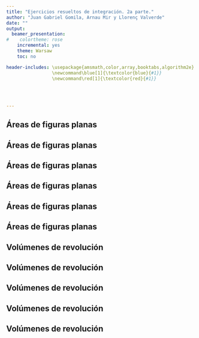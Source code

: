 ```yaml
---
title: "Ejercicios resueltos de integración. 2a parte."
author: "Juan Gabriel Gomila, Arnau Mir y Llorenç Valverde"
date: ""
output:
  beamer_presentation:
#    colortheme: rose
    incremental: yes
    theme: Warsaw
    toc: no

header-includes: \usepackage{amsmath,color,array,booktabs,algorithm2e}
                 \newcommand\blue[1]{\textcolor{blue}{#1}}
                 \newcommand\red[1]{\textcolor{red}{#1}}
                 

                 
              
---
```




## Áreas de figuras planas

\begin{block}{Ejercicio 1}
\begin{enumerate}[a)]
\item Calcular el área entre las curvas $f(x)=2x^2-4$ y $g(x)=-3x^2+10$, para $-1\leq x\leq 1$.
\item Calcular el área encerrada por las curvas $f(x)=x^4$ y $g(x)=-2x^2+3$.
\end{enumerate}
\end{block}

## Áreas de figuras planas

\begin{block}{\textcolor{green}{Solución}}
\blue{
Apartado a). Hagamos primero un esbozo de las gráficas de $f$ y $g$ para $x$ entre $-1$ y $1$:\pause
\begin{center}
\includegraphics[width=8cm]{Areafg.png}
\end{center}
}
\end{block}

## Áreas de figuras planas


\begin{block}{\textcolor{green}{Solución (cont.)}}
\blue{
El área pedida será:
\begin{eqnarray*}
\int_{-1}^1 (g(x)-f(x))\, dx & = & \pause \int_{-1}^1 (-3x^2+10-2x^2+4 )\, dx \\ &=& \pause\int_{-1}^1 (-5x^2+14)\, dx \pause =\left[-5\frac{x^3}{3}+14 x\right]_{-1}^1 \\ & =& \pause -\frac{5}{3}+14-\left(-\frac{5}{3}-14\right) \\ &=& \pause -\frac{10}{3}+28=\frac{74}{3}\approx `r round(74/3,4)`.
\end{eqnarray*}
}
\end{block}

## Áreas de figuras planas

\begin{block}{\textcolor{green}{Solución (cont.)}}
\blue{
Apartado b). Hagamos primero un esbozo de las gráficas de $f$ y $g$:\pause
\begin{center}
\includegraphics[width=8cm]{Areafg2.png}
\end{center}
}
\end{block}


## Áreas de figuras planas

\begin{block}{\textcolor{green}{Solución (cont.)}}
\blue{
A continuación, hemos de hallar los puntos de corte de las dos funciones que representarán los extremos de la integral a calcular:\pause
\begin{eqnarray*}
f(x) & = & g(x),\pause\ \Rightarrow x^4=-2x^2+3,\pause\ \Rightarrow x^4+2x^2-3=0,\\\pause x^2& =& \frac{-2\pm\sqrt{4+12}}{2}=\pause \frac{-2\pm 4}{2}=\pause 1,-3.
\end{eqnarray*}
\pause
La única solución admisible es $x^2=1$, \pause de donde $x=\pm 1$. \newline\pause
Los puntos de corte serán, pues $(-1,1)$ y $(1,1)$, tal como se observa en la gráfica de las funciones $f$ y $g$.
}
\end{block}

## Áreas de figuras planas


\begin{block}{\textcolor{green}{Solución (cont.)}}
\blue{
El área pedida será:
\begin{eqnarray*}
\int_{-1}^1 (g(x)-f(x))\, dx & = & \pause \int_{-1}^1 (-2x^2+3-x^4 )\, dx \\ &=& \pause\left[-2\frac{x^3}{3}+3x-\frac{x^5}{5}\right]_{-1}^1 \\ & =& \pause -\frac{2}{3}+3-\frac{1}{5}-\left(\frac{2}{3}-3+\frac{1}{5}\right) \\ &=& \pause -\frac{4}{3}+6-\frac{2}{5}=\frac{64}{15}\approx `r round(64/15,4)`.
\end{eqnarray*}
}
\end{block}

## Volúmenes de revolución

\begin{block}{Ejercicio 2}
\begin{enumerate}[a)]
\item Calcular el volumen de revolución al girar la curva $y=x^2$ alrededor del eje $X$ para $2\leq x\leq 5$.
\item Calcular el volumen de revolución al girar la curva $y=\sqrt{x}$ alrededor del eje $Y$ para $1\leq x\leq 9$.
\item Calcular el volumen de revolución al girar la curva $y=x+3$ alrededor del eje $y=5$ para $0\leq x\leq 5$.
\end{enumerate}
\end{block}

## Volúmenes de revolución

\begin{block}{\textcolor{green}{Solución}}
\blue{
Apartado a). Hagamos un gráfico de la función para tener una idea de los que nos piden:\pause
\begin{center}
\includegraphics[width=8cm]{Vol1.png}
\end{center}
}
\end{block}


## Volúmenes de revolución

\begin{block}{\textcolor{green}{Solución (cont.)}}
\blue{
El volumen pedido será:\pause
\begin{eqnarray*}
V & = & \pi \int_2^5 (x^2)^2\, dx \pause = \pi\int_2^5 x^4\, dx=\pause\pi\left[\frac{x^5}{5}\right]_2^5 =\pause \frac{\pi}{5}\left(5^5-2^5\right)\\\pause &=& \frac{3093\pi}{5}\approx`r round(3093*pi/5,4)`.
\end{eqnarray*}
}
\end{block}


## Volúmenes de revolución

\begin{block}{\textcolor{green}{Solución}}
\blue{
Apartado a). Hagamos un gráfico de la función para tener una idea de los que nos piden:\pause
\begin{center}
\includegraphics[width=8cm]{Vol2.png}
\end{center}
}
\end{block}


## Volúmenes de revolución

\begin{block}{\textcolor{green}{Solución (cont.)}}
\blue{
El volumen pedido será:\pause
\begin{eqnarray*}
V & = & 2\pi \int_1^9 x\cdot\sqrt{x}\, dx \pause = 2\pi\int_1^9 x^{\frac{3}{2}}\, dx=\pause 2\pi\left[\frac{x^{\frac{5}{2}}}{\frac{5}{2}}\right]_1^9 \\ &=& \pause \frac{4\pi}{5}\left(9^{\frac{5}{2}}-1^{\frac{5}{2}}\right)=\frac{968 \pi}{5}\approx`r round(968*pi/5,4)`.
\end{eqnarray*}
}
\end{block}